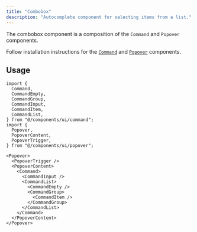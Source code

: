 ```yaml
---
title: "Combobox"
description: "Autocomplete component for selecting items from a list."
---
```


<Preview name="combobox-demo" />

The combobox component is a composition of the `Command` and `Popover` components.

Follow installation instructions for the [`Command`](/docs/components/command) and [`Popover`](/docs/components/popover) components.

## Usage

```tsx title="Imports"
import {
  Command,
  CommandEmpty,
  CommandGroup,
  CommandInput,
  CommandItem,
  CommandList,
} from "@/components/ui/command";
import {
  Popover,
  PopoverContent,
  PopoverTrigger,
} from "@/components/ui/popover";
```

```tsx title="Anatomy"
<Popover>
  <PopoverTrigger />
  <PopoverContent>
    <Command>
      <CommandInput />
      <CommandList>
        <CommandEmpty />
        <CommandGroup>
          <CommandItem />
        </CommandGroup>
      </CommandList>
    </Command>
  </PopoverContent>
</Popover>
```
